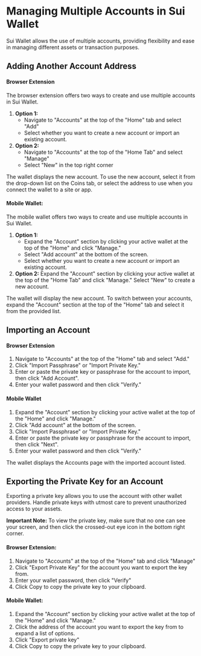 # Managing Multiple Accounts in Sui Wallet

Sui Wallet allows the use of multiple accounts, providing flexibility and ease in managing different assets or transaction purposes.

## Adding Another Account Address

#### Browser Extension

The browser extension offers two ways to create and use multiple accounts in Sui Wallet.

1. **Option 1:**
    - Navigate to "Accounts" at the top of the "Home" tab and select "Add"
    - Select whether you want to create a new account or import an existing account.
2. **Option 2:**
    - Navigate to "Accounts" at the top of the "Home Tab" and select "Manage"
    - Select "New" in the top right corner

The wallet displays the new account. To use the new account, select it from the drop-down list on the Coins tab, or select the address to use when you connect the wallet to a site or app.

#### Mobile Wallet:

The mobile wallet offers two ways to create and use multiple accounts in Sui Wallet.
1. **Option 1:**
    - Expand the "Account" section by clicking your active wallet at the top of the "Home" and click "Manage."
    - Select "Add account" at the bottom of the screen.
    - Select whether you want to create a new account or import an existing account.
2. **Option 2:**
Expand the "Account" section by clicking your active wallet at the top of the "Home Tab" and click "Manage."
Select "New" to create a new account.

The wallet will display the new account. To switch between your accounts, expand the "Account" section at the top of the "Home" tab and select it from the provided list.

## Importing an Account

#### Browser Extension
1. Navigate to "Accounts" at the top of the "Home" tab and select "Add."
2. Click "Import Passphrase" or "Import Private Key."
3. Enter or paste the private key or passphrase for the account to import, then click "Add Account".
4. Enter your wallet password and then click "Verify."

#### Mobile Wallet
1. Expand the "Account" section by clicking your active wallet at the top of the "Home" and click "Manage."
2. Click "Add account" at the bottom of the screen.
3. Click "Import Passphrase" or "Import Private Key."
4. Enter or paste the private key or passphrase for the account to import, then click "Next".
5. Enter your wallet password and then click "Verify."

The wallet displays the Accounts page with the imported account listed.

## Exporting the Private Key for an Account

Exporting a private key allows you to use the account with other wallet providers. Handle private keys with utmost care to prevent unauthorized access to your assets.

**Important Note:** To view the private key, make sure that no one can see your screen, and then click the crossed-out eye icon in the bottom right corner.

#### Browser Extension:
1. Navigate to "Accounts" at the top of the "Home" tab and click "Manage"
2. Click "Export Private Key" for the account you want to export the key from.
3. Enter your wallet password, then click "Verify"
4. Click Copy to copy the private key to your clipboard.

#### Mobile Wallet:
1. Expand the "Account" section by clicking your active wallet at the top of the "Home" and click "Manage."
2. Click the address of the account you want to export the key from to expand a list of options.
3. Click "Export private key"
4. Click Copy to copy the private key to your clipboard.

